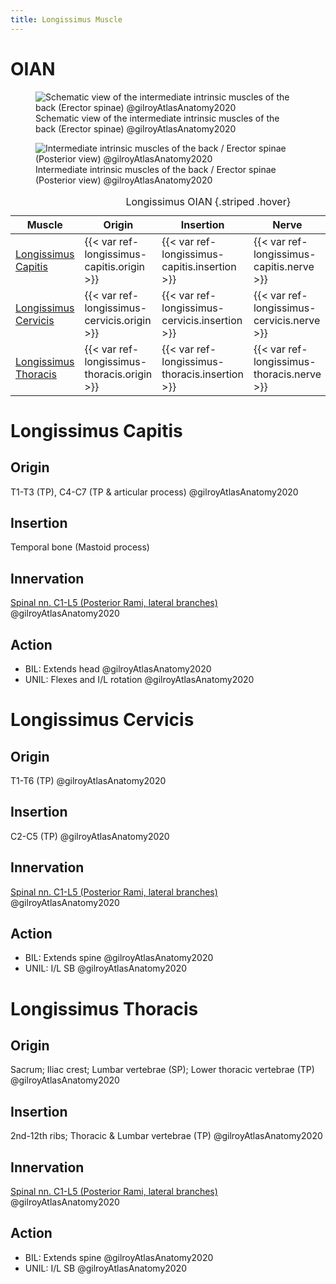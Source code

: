 ```yaml
---
title: Longissimus Muscle
---
```


# OIAN
![Schematic view of the intermediate intrinsic muscles of the back (Erector spinae) @gilroyAtlasAnatomy2020](/Alchemy Archive/Anatomy/OIANs/Muscles of the back/images/3.9a schematic intermediate back muscles gilroyAtlasAnatomy2020.png){#fig-schematicintermediatebackmm39gilroyAtlasAnatomy2020}

![Intermediate intrinsic muscles of the back / Erector spinae (Posterior view) @gilroyAtlasAnatomy2020](/Alchemy Archive/Anatomy/OIANs/Muscles of the back/images/310b intermediate back muscles gilroyAtlasAnatomy2020.png){#fig-intermediatebackmm310gilroyAtlasAnatomy2020}

| Muscle  | Origin | Insertion | Nerve | Action |
|------|--------|-------|----------|--------|
| [Longissimus Capitis]({{< var ref-longissimus-capitis.path >}}) | {{< var ref-longissimus-capitis.origin >}} | {{< var ref-longissimus-capitis.insertion >}} | {{< var ref-longissimus-capitis.nerve >}} | {{< var ref-longissimus-capitis.action >}} |
| [Longissimus Cervicis]({{< var ref-longissimus-cervicis.path >}}) | {{< var ref-longissimus-cervicis.origin >}} | {{< var ref-longissimus-cervicis.insertion >}} | {{< var ref-longissimus-cervicis.nerve >}} | {{< var ref-longissimus-cervicis.action >}} |
| [Longissimus Thoracis]({{< var ref-longissimus-thoracis.path >}}) | {{< var ref-longissimus-thoracis.origin >}} | {{< var ref-longissimus-thoracis.insertion >}} | {{< var ref-longissimus-thoracis.nerve >}}  | {{< var ref-longissimus-thoracis.action >}} |

: Longissimus OIAN {.striped .hover}

# Longissimus Capitis
## Origin
T1-T3 (TP), C4-C7 (TP & articular process) @gilroyAtlasAnatomy2020

## Insertion 
Temporal bone (Mastoid process)

## Innervation
[Spinal nn. C1-L5 (Posterior Rami, lateral branches)]({{< var ref-spinal-nerves.path >}}) @gilroyAtlasAnatomy2020

## Action

- BIL: Extends head @gilroyAtlasAnatomy2020
- UNIL: Flexes and I/L rotation @gilroyAtlasAnatomy2020

# Longissimus Cervicis
## Origin
T1-T6 (TP) @gilroyAtlasAnatomy2020

## Insertion 
C2-C5 (TP) @gilroyAtlasAnatomy2020

## Innervation
[Spinal nn. C1-L5 (Posterior Rami, lateral branches)]({{< var ref-spinal-nerves.path >}}) @gilroyAtlasAnatomy2020

## Action
- BIL: Extends spine @gilroyAtlasAnatomy2020
- UNIL: I/L SB @gilroyAtlasAnatomy2020

# Longissimus Thoracis
## Origin
Sacrum; Iliac crest; Lumbar vertebrae (SP); Lower thoracic vertebrae (TP) @gilroyAtlasAnatomy2020

## Insertion 
2nd-12th ribs; Thoracic & Lumbar vertebrae (TP) @gilroyAtlasAnatomy2020

## Innervation
[Spinal nn. C1-L5 (Posterior Rami, lateral branches)]({{< var ref-spinal-nerves.path >}}) @gilroyAtlasAnatomy2020

## Action
- BIL: Extends spine @gilroyAtlasAnatomy2020
- UNIL: I/L SB @gilroyAtlasAnatomy2020
